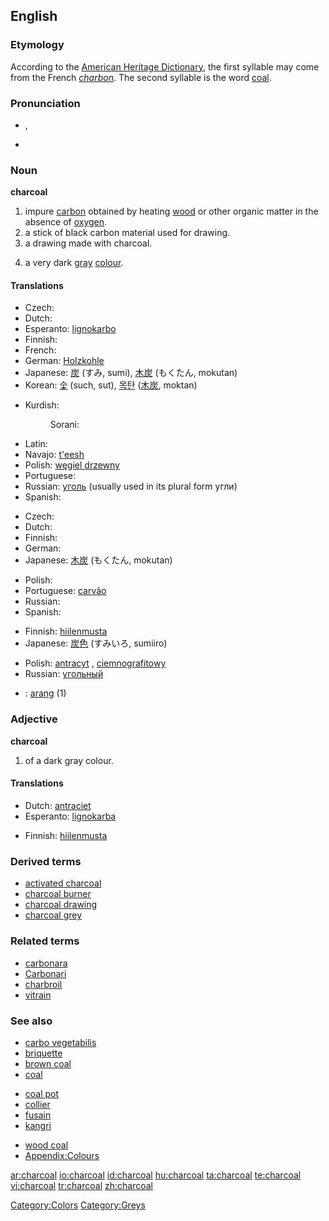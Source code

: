 {{wikipedia}}
==English==

===Etymology===
According to the [[w:The American Heritage Dictionary of the English Language|American Heritage Dictionary]], the first syllable may come from the French ''[[:fr:charbon|charbon]]''. The second syllable is the word [[coal]].

===Pronunciation===
* {{a|RP}} {{IPA|/ˈtʃɑ:.kəʊl/}}, {{SAMPA|/"tSA:k@Ul/}}
* {{audio|en-us-charcoal.ogg|Audio (US)}}

===Noun===
'''charcoal'''

# impure [[carbon]] obtained by heating [[wood]] or other organic matter in the absence of [[oxygen]].
# a stick of black carbon material used for drawing.
# a drawing made with charcoal.
# {{colour}} a very dark [[gray]] [[colour]].
#: {{color panel|2=343332}}

====Translations====
{{trans-top|heated matter}}
* Czech: {{t-|cs|dřevěné uhlí|n}}
* Dutch: {{t+|nl|houtskool|m}}
* Esperanto: [[lignokarbo]]
* Finnish: {{t+|fi|hiili}}
* French: {{t+|fr|charbon|m}}
* German: [[Holzkohle]] {{f}}
* Japanese: [[炭]] (すみ, sumi), [[木炭]] (もくたん, mokutan)
* Korean: [[숯]] (such, sut), [[목탄]] ([[木炭]], moktan)
{{trans-mid}}
* Kurdish:
*: Sorani: {{t|ku|خه‌ڵوز|tr=xelluz|sc=KUchar}}
* Latin: {{t-|la|carbo|m}}
* Navajo: [[t'eesh]]
* Polish: [[węgiel drzewny]] {{m}}
* Portuguese: {{t+|pt|carvão|m}}
* Russian: [[уголь]] {{m}} (usually used in its plural form угли)
* Spanish: {{t+|es|carbón|m}}
{{trans-bottom}}

{{trans-top|stick used for drawing}}
* Czech: {{t-|cs|uhel|m}}
* Dutch: {{t+|nl|houtskool|m}}
* Finnish: {{t+|fi|hiili}}
* German: {{t+|de|Kohle|f}}
* Japanese: [[木炭]] (もくたん, mokutan)
{{trans-mid}}
* Polish: {{t+|pl|węgiel|m}}
* Portuguese: [[carvão]] {{m}}
* Russian: {{t+|ru|уголь|m|sc=Cyrl}}
* Spanish: {{t+|es|carboncillo|m}}
{{trans-bottom}}

{{trans-top|drawing}}
{{trans-mid}}
{{trans-bottom}}

{{trans-top|colour}}
* Finnish: [[hiilenmusta]]
* Japanese: [[炭]][[色]] (すみいろ, sumiiro)
{{trans-mid}}
* Polish: [[antracyt]] {{m}}, [[ciemnografitowy]] {{m}}
* Russian: [[угольный]]
{{trans-bottom}}

{{checktrans-top}}
<!--Remove this section once all of the translations below have been moved into the tables above.-->
* {{ttbc|Indonesian}}: [[arang]] (1)
{{trans-bottom}}

===Adjective===
'''charcoal'''

# {{colour}} of a dark gray colour.

====Translations====
{{trans-top|colour}}
* Dutch: [[antraciet]]
* Esperanto: [[lignokarba]]
{{trans-mid}}
* Finnish: [[hiilenmusta]]
{{trans-bottom}}

===Derived terms===
* [[activated charcoal]]
* [[charcoal burner]]
* [[charcoal drawing]]
* [[charcoal grey]]

===Related terms===
* [[carbonara]]
* [[Carbonari]]
* [[charbroil]]
* [[vitrain]]

===See also===
{{top3}}
* [[carbo vegetabilis]]
* [[briquette]]
* [[brown coal]]
* [[coal]]
{{mid3}}
* [[coal pot]]
* [[collier]]
* [[fusain]]
* [[kangri]]
{{mid3}}
* [[wood coal]]
* [[Appendix:Colours]]
{{bottom}}

[[Category:Colors]]
[[Category:Greys]]

[[ar:charcoal]]
[[io:charcoal]]
[[id:charcoal]]
[[hu:charcoal]]
[[ta:charcoal]]
[[te:charcoal]]
[[vi:charcoal]]
[[tr:charcoal]]
[[zh:charcoal]]